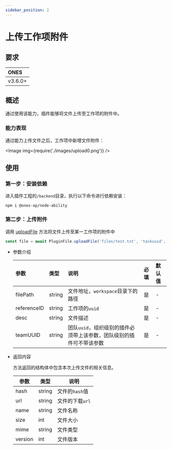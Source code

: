 ```yaml
---
sidebar_position: 2
---
```



# 上传工作项附件

## 要求

| **ONES** |
| :------- |
| v3.6.0+  |

## 概述

通过使用该能力，插件能够将文件上传至工作项的附件中。

### 能力表现

通过能力上传文件之后，工作项中新增文件附件：

<Image img={require('./images/upload0.png')} />

## 使用

### 第一步：安装依赖

进入插件工程的`/backend`目录，执行以下命令进行依赖安装：

```shell
npm i @ones-op/node-ability
```

### 第二步：上传附件

调用 [uploadFile](../../../reference/packages/node-ability/node-ability.mdx#PluginFile_uploadFile) 方法将文件上传至某一工作项的附件中

```typescript
const file = await PluginFile.uploadFile('files/test.txt', 'taskuuid', 'desc')
```

- 参数介绍

  | **参数**    | **类型** | **说明**                                                             | **必填** | **默认值** |
  | :---------- | :------- | :------------------------------------------------------------------- | :------- | :--------- |
  | filePath    | string   | 文件地址，`workspace`目录下的路径                                    | 是       | -          |
  | referenceID | string   | 工作项的`uuid`                                                       | 是       | -          |
  | desc        | string   | 文件描述                                                             | 是       | -          |
  | teamUUID    | string   | 团队`uuid`，组织级别的插件必须带上该参数，团队级别的插件可不带该参数 | 是       | -          |

- 返回内容

  方法返回的结构体中包含本次上传文件的相关信息。

  | 参数    | 类型   | 说明            |
  | ------- | ------ | --------------- |
  | hash    | string | 文件的`hash`值  |
  | url     | string | 文件的下载`url` |
  | name    | string | 文件名称        |
  | size    | int    | 文件大小        |
  | mime    | string | 文件类型        |
  | version | int    | 文件版本        |
